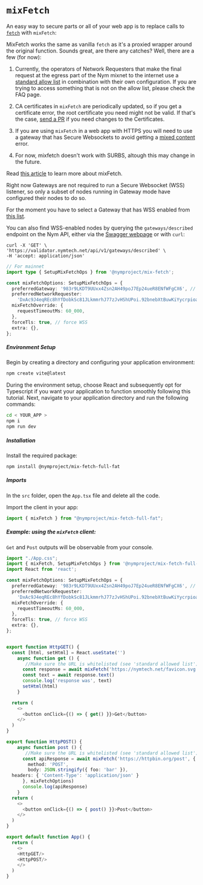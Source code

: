 
# `mixFetch`

An easy way to secure parts or all of your web app is to replace calls to [`fetch`](https://developer.mozilla.org/en-US/docs/Web/API/Fetch_API/Using_Fetch) with `mixFetch`:

MixFetch works the same as vanilla `fetch` as it's a proxied wrapper around the original function.
Sounds great, are there any catches? Well, there are a few (for now):

1. Currently, the operators of Network Requesters that make the final request at the egress part of the Nym mixnet to
the internet use a [standard allow list](https://nymtech.net/.wellknown/network-requester/standard-allowed-list.txt)
in combination with their own configuration. If you are trying to access something that is not on the allow list, please check the FAQ page.

2. CA certificates in `mixFetch` are periodically updated, so if you get a certificate error, the root certificate you need might not be valid. If that's the case, [send a PR](https://github.com/nymtech/nym/pulls) if you need changes to the Certificates.

3. If you are using `mixFetch` in a web app with HTTPS you will need to use a gateway that has Secure Websockets to
avoid getting a [mixed content](https://developer.mozilla.org/en-US/docs/Web/Security/Mixed_content) error.

4. For now, mixfetch doesn't work with SURBS, altough this may change in the future.


Read [this article](https://blog.nymtech.net/mixfetch-like-the-fetch-api-but-via-the-mixnet-82acfd435c62) to learn more about mixFetch.

<Callout type="info" emoji="ℹ️">
  Right now Gateways are not required to run a Secure Websocket (WSS) listener, so only a subset of nodes running in Gateway mode have configured their nodes to do so.

  For the moment you have to select a Gateway that has WSS enabled from [this list](https://harbourmaster.nymtech.net/v1/services?wss=true).

  You can also find WSS-enabled nodes by querying the `gateways/described` endpoint on the Nym API, either via the [Swagger webpage](https://validator.nymtech.net/api/swagger/index.html) or with `curl`:

  ```
curl -X 'GET' \
  'https://validator.nymtech.net/api/v1/gateways/described' \
  -H 'accept: application/json'
  ```
</Callout>

```ts
// For mainnet
import type { SetupMixFetchOps } from '@nymproject/mix-fetch';

const mixFetchOptions: SetupMixFetchOps = {
  preferredGateway: '983r9LKDT9UUxx4Zsn2AH49poJ7Ep24ueR8ENfWFgCX6', // with WSS
  preferredNetworkRequester:
    'DxAc9J4eqREc8hYfDobkSc81JLkmmrhJ77zJvHShUPoi.92bnebXtBuwKiYycrpioaAiYgta5hHWkys5aSGBQg5av@983r9LKDT9UUxx4Zsn2AH49poJ7Ep24ueR8ENfWFgCX6',
  mixFetchOverride: {
    requestTimeoutMs: 60_000,
  },
  forceTls: true, // force WSS
  extra: {},
};
```

##### Environment Setup
Begin by creating a directory and configuring your application environment:

```bash
npm create vite@latest
```

During the environment setup, choose React and subsequently opt for Typescript if you want your application to function smoothly following this tutorial. Next, navigate to your application directory and run the following commands:
```bash
cd < YOUR_APP >
npm i
npm run dev
```

##### Installation
Install the required package:
```bash
npm install @nymproject/mix-fetch-full-fat
```

##### Imports
In the `src` folder, open the `App.tsx` file and delete all the code.

Import the client in your app:
````js
import { mixFetch } from "@nymproject/mix-fetch-full-fat";
````


##### Example: using the `mixFetch` client:

`Get` and `Post` outputs will be observable from your console.

```ts
import "./App.css";
import { mixFetch, SetupMixFetchOps } from '@nymproject/mix-fetch-full-fat';
import React from 'react';

const mixFetchOptions: SetupMixFetchOps = {
  preferredGateway: '983r9LKDT9UUxx4Zsn2AH49poJ7Ep24ueR8ENfWFgCX6', // with WSS
  preferredNetworkRequester:
    'DxAc9J4eqREc8hYfDobkSc81JLkmmrhJ77zJvHShUPoi.92bnebXtBuwKiYycrpioaAiYgta5hHWkys5aSGBQg5av@983r9LKDT9UUxx4Zsn2AH49poJ7Ep24ueR8ENfWFgCX6',
  mixFetchOverride: {
    requestTimeoutMs: 60_000,
  },
  forceTls: true, // force WSS
  extra: {},
};


export function HttpGET() {
  const [html, setHtml] = React.useState('')
    async function get () {
       //Make sure the URL is whitelisted (see 'standard allowed list') otherwise you will get a network requester filter check error
      const response = await mixFetch('https://nymtech.net/favicon.svg', { mode: 'unsafe-ignore-cors' }, mixFetchOptions)
      const text = await response.text()
      console.log('response was', text)
      setHtml(html)
    }

  return (
    <>
      <button onClick={() => { get() }}>Get</button>
    </>
  )
}

export function HttpPOST() {
    async function post () {
       //Make sure the URL is whitelisted (see 'standard allowed list') otherwise you will get a network requester filter check error
      const apiResponse = await mixFetch('https://httpbin.org/post', {
        method: 'POST',
        body: JSON.stringify({ foo: 'bar' }),
  headers: { 'Content-Type': 'application/json' }
      }, mixFetchOptions)
      console.log(apiResponse)
    }
  return (
    <>
      <button onClick={() => { post() }}>Post</button>
    </>
  )
}

export default function App() {
  return (
    <>
    <HttpGET/>
    <HttpPOST/>
    </>
  )
}
```

